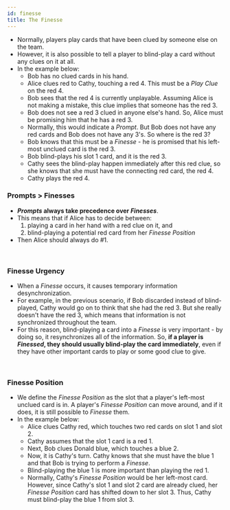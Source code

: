 ```yaml
---
id: finesse
title: The Finesse
---
```



<BeginnersGuideProgress id="finesse" />

- Normally, players play cards that have been clued by someone else on the team.
- However, it is also possible to tell a player to blind-play a card without any clues on it at all.
- In the example below:
  - Bob has no clued cards in his hand.
  - Alice clues red to Cathy, touching a red 4. This must be a _Play Clue_ on the red 4.
  - Bob sees that the red 4 is currently unplayable. Assuming Alice is not making a mistake, this clue implies that someone has the red 3.
  - Bob does not see a red 3 clued in anyone else's hand. So, Alice must be promising him that he has a red 3.
  - Normally, this would indicate a _Prompt_. But Bob does not have any red cards and Bob does not have any 3's. So where is the red 3?
  - Bob knows that this must be a _Finesse_ - he is promised that his left-most unclued card is the red 3.
  - Bob blind-plays his slot 1 card, and it is the red 3.
  - Cathy sees the blind-play happen immediately after this red clue, so she knows that she must have the connecting red card, the red 4.
  - Cathy plays the red 4.

<Finesse1 />

### Prompts > Finesses

- **_Prompts_ always take precedence over _Finesses_**.
- This means that if Alice has to decide between:
  1. playing a card in her hand with a red clue on it, and
  1. blind-playing a potential red card from her _Finesse Position_
- Then Alice should always do #1.

<br />

### Finesse Urgency

- When a _Finesse_ occurs, it causes temporary information desynchronization.
- For example, in the previous scenario, if Bob discarded instead of blind-played, Cathy would go on to think that she had the red 3. But she really doesn't have the red 3, which means that information is not synchronized throughout the team.
- For this reason, blind-playing a card into a _Finesse_ is very important - by doing so, it resynchronizes all of the information. So, **if a player is _Finessed_, they should usually blind-play the card immediately**, even if they have other important cards to play or some good clue to give.

<br />

### Finesse Position

- We define the _Finesse Position_ as the slot that a player's left-most unclued card is in. A player's _Finesse Position_ can move around, and if it does, it is still possible to _Finesse_ them.
- In the example below:
  - Alice clues Cathy red, which touches two red cards on slot 1 and slot 2.
  - Cathy assumes that the slot 1 card is a red 1.
  - Next, Bob clues Donald blue, which touches a blue 2.
  - Now, it is Cathy's turn. Cathy knows that she must have the blue 1 and that Bob is trying to perform a _Finesse_.
  - Blind-playing the blue 1 is more important than playing the red 1.
  - Normally, Cathy's _Finesse Position_ would be her left-most card. However, since Cathy's slot 1 and slot 2 card are already clued, her _Finesse Position_ card has shifted down to her slot 3. Thus, Cathy must blind-play the blue 1 from slot 3.

<Finesse2 />
